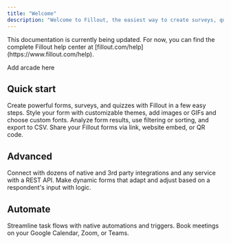 ```yaml
---
title: "Welcome"
description: "Welcome to Fillout, the easiest way to create surveys, quizzes, and forms online! Customize your form, connect it with apps and databases, and use other powerful features."
---
```


<Update label="Work in Progress" className="whats-new-container">
  This documentation is currently being updated. For now, you can find the complete Fillout help center at [fillout.com/help](https://www.fillout.com/help).
</Update>

Add arcade here

## Quick start

<CardGroup cols={2}>
  <Card title="Getting started" icon="file-lines" color="#FFC738" href="/docs/make-a-form">
    Create powerful forms, surveys, and quizzes with Fillout in a few easy steps.
  </Card>
  <Card title="Customize" icon="paintbrush" color="#FFC738" href="https://mintlify.com/docs/development">
    Style your form with customizable themes, add images or GIFs and choose custom fonts.
  </Card>
  <Card title="View responses" icon="square-poll-vertical" color="#FFC738">
    Analyze form results, use filtering or sorting, and export to CSV.
  </Card>
  <Card title="Share form" icon="up-right-from-square" color="#FFC738">
    Share your Fillout forms via link, website embed, or QR code. 
  </Card>
</CardGroup>

## Advanced

<CardGroup cols="2">
  <Card title="Integrate" icon="link" color="#FFC738">
    Connect with dozens of native and 3rd party integrations and any service with a REST API.
  </Card>
  <Card title="Personalize" icon="network-wired" color="#FFC738">
    Make dynamic forms that adapt and adjust based on a respondent's input with logic.
  </Card>
</CardGroup>

## Automate

<CardGroup cols={2}>
  <Card title="Workflows" icon="code-branch" color="#FFC738" href="https://mintlify.com/docs/settings/global">
    Streamline task flows with native automations and triggers.
  </Card>
  <Card title="Scheduling" icon="calendar-Days" color="#FFC738" href="https://mintlify.com/docs/api-playground/openapi">
    Book meetings on your Google Calendar, Zoom, or Teams.
  </Card>
</CardGroup>